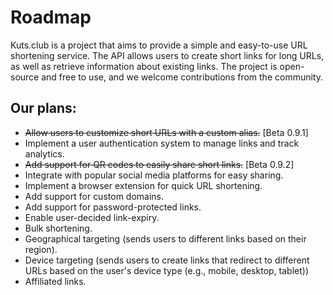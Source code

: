 # Roadmap

Kuts.club is a project that aims to provide a simple and easy-to-use URL shortening service. The API allows users to create short links for long URLs, as well as retrieve information about existing links. The project is open-source and free to use, and we welcome contributions from the community.

## Our plans:

- ~~Allow users to customize short URLs with a custom alias.~~ [Beta 0.9.1]
- Implement a user authentication system to manage links and track analytics.
- ~~Add support for QR codes to easily share short links.~~ [Beta 0.9.2]
- Integrate with popular social media platforms for easy sharing.
- Implement a browser extension for quick URL shortening.
- Add support for custom domains.
- Add support for password-protected links. 
- Enable user-decided link-expiry.
- Bulk shortening.
- Geographical targeting (sends users to different links based on their region).
- Device targeting (sends users to create links that redirect to different URLs based on the user's device type (e.g., mobile, desktop, tablet))
- Affiliated links.
